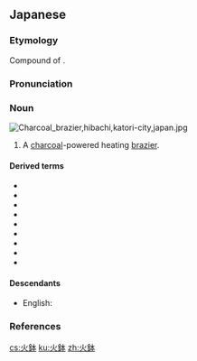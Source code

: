==Japanese==
{{ja-kanjitab|ひ|はち|k2=ばち|yomi=k}}
{{wikipedia|lang=ja}}

===Etymology===
Compound of {{compound|火|tr1=hi|t1=fire|鉢|tr2=hachi|t2=bowl|lang=ja|sort=ひばち}}. {{rendaku2|hachi|bachi|sort=ひばち}}

===Pronunciation===
{{ja-pron|yomi=k|ひばち|acc=1|acc_ref=DJR,NHK}}

===Noun===
[[Image:Charcoal brazier,hibachi,katori-city,japan.jpg|thumb]]
{{ja-noun|ひばち}}

# A [[charcoal]]-powered heating [[brazier]].

====Derived terms====
{{der-top}}
* {{ja-r|金玉火鉢|きんたまひばち}}
* {{ja-r|獅嚙火鉢|しかみひばち}}
* {{ja-r|宣徳火鉢|せんとくひばち}}
* {{ja-r|辻番火鉢|つじばんひばち}}
* {{ja-r|長火鉢|ながひばち}}
* {{ja-r|猫火鉢|ねこひばち}}
* {{ja-r|箱火鉢|はこひばち}}
* {{ja-r|股火鉢|またひばち}}
* {{ja-r|雪丸火鉢|ゆきまるひばち}}
{{der-bottom}}

====Descendants====
* English: {{l|en|hibachi}}

===References===
<references/>

[[cs:火鉢]]
[[ku:火鉢]]
[[zh:火鉢]]